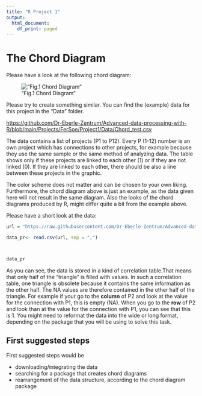 ```yaml
---
title: "R Project 1"
output:
  html_document:
    df_print: paged
---
```


# The Chord Diagram

Please have a look at the following chord diagram:

!["Fig.1 Chord Diagram"](chord.jpg)

Please try to create something similar. You can find the (example) data for this project in the "Data" folder. 

<https://github.com/Dr-Eberle-Zentrum/Advanced-data-processing-with-R/blob/main/Projects/FerSoe/Project1/Data/Chord_test.csv>

The data contains a list of projects (P1 to P12). Every P (1-12) number is an own project which has connections to other projects, for example because they use the same sample or the same method of analyzing data. The table shows only if these projects are linked to each other (1) or if they are not linked (0). If they are linked to each other, there should be also a line between these projects in the graphic. 

The color scheme does not matter and can be chosen to your own liking. Furthermore, the chord diagram above is just an example, as the data given here will not result in the same diagram. Also the looks of the chord diagrams produced by R, might differ quite a bit from the example above.

Please have a short look at the data:

```r

url = "https://raw.githubusercontent.com/Dr-Eberle-Zentrum/Advanced-data-processing-with-R/main/Projects/FerSoe/Project1/Data/Chord_test.csv"

data_pr<- read.csv(url, sep = ";")



data_pr
```

As you can see, the data is stored in a kind of correlation table.That means that only half of the "triangle" is filled with values. In such a correlation table, one triangle is obsolete because it contains the same information as the other half. The NA values are therefore contained in the other half of the triangle. For example if your go to the **column** of P2 and look at the value for the connection with P1, this is empty (NA). When you go to the **row** of P2 and look than at the value for the connection with P1, you can see that this is 1. 
You might need to reformat the data into the wide or long format, depending on the package that you will be using to solve this task.

## First suggested steps

First suggested steps would be

-   downloading/integrating the data
-   searching for a package that creates chord diagrams
-   rearrangement of the data structure, according to the chord diagram package
